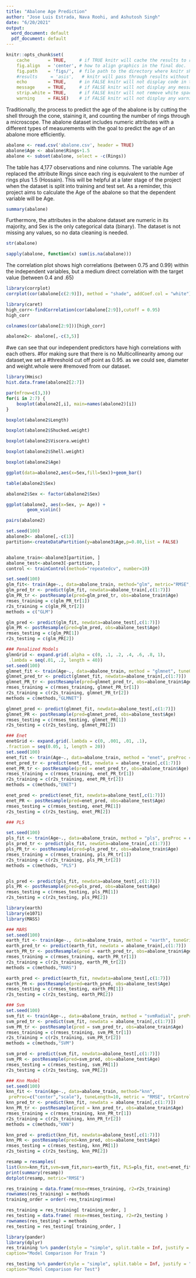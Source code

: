 ```yaml
---
title: "Abalone Age Prediction"
author: "Jose Luis Estrada, Nava Roohi, and Ashutosh Singh"
date: "6/20/2021"
output:
  word_document: default
  pdf_document: default
---
```


```r
knitr::opts_chunk$set(
    cache       = TRUE,     # if TRUE knitr will cache the results to reuse in future knits
    fig.align   = 'center', # how to align graphics in the final doc. 'left', 'right', 'center'
    fig.path    = 'figs/',  # file path to the directory where knitr shall store the graphics files
    #results     = 'asis',   # knitr will pass through results without reformatting them
    echo        = TRUE,     # in FALSE knitr will not display code in the code chunk above it's results
    message     = TRUE,     # if FALSE knitr will not display any messages generated by code
    strip.white = TRUE,     # if FALSE knitr will not remove white spaces at the beg or end of code chunk
    warning     = FALSE)    # if FALSE knitr will not display any warning messages in the final document
```

Traditionally, the process to predict the age of the abalone is by cutting the shell through the cone, staining it, and counting the number of rings through a microscope. The abalone dataset includes numeric attributes with a different types of measurements with the goal to predict the age of an abalone more efficiently.

```r
abalone <- read.csv('abalone.csv', header = TRUE)
abalone$Age <- abalone$Rings+1.5
abalone <- subset(abalone, select = -c(Rings))
```

The table has 4,177 observations and nine columns. The variable Age replaced the attribute Rings since each ring is equivalent to the number of rings plus 1.5 (Hossain). This will be helpful at a later stage of the project when the dataset is split into training and test set. As a reminder, this project aims to calculate the Age of the abalone so that the dependent variable will be Age.

```r
summary(abalone)
```

Furthermore, the attributes in the abalone dataset are numeric in its majority, and Sex is the only categorical data (binary). The dataset is not missing any values, so no data cleaning is needed.

```r
str(abalone)
```

```r
sapply(abalone, function(x) sum(is.na(abalone)))
```

The correlation plot shows high correlations (between 0.75 and 0.99) within the independent variables, but a medium direct correlation with the target value (between 0.4 and .65)

```r
library(corrplot)
corrplot(cor(abalone[c(2:9)]), method = "shade", addCoef.col = "white")
```


```r
library(caret)
high_corr<-findCorrelation(cor(abalone[2:9]),cutoff = 0.95)
high_corr
```

```r
colnames(cor(abalone[2:9]))[high_corr]
```
```r
abalone2<- abalone[,-c(3,5)]

```


#we can see that our independent predictors have high correlations with each others. 
#for making sure that there is no Multicollinearity among our dataset,we set a 
#threshold cut off point as  0.95. as we could see, diameter and weight.whole were 
#removed from our dataset. 


```r
library(Hmisc)
hist.data.frame(abalone2[2:7])
```

```r
par(mfrow=c(3,3))
for(i in 2:7) {
	boxplot(abalone2[,i], main=names(abalone2)[i])
}
```


```r
boxplot(abalone2$Length)
```


```r
boxplot(abalone2$Shucked.weight)
```

```r
boxplot(abalone2$Viscera.weight)
```

```r
boxplot(abalone2$Shell.weight)
```

```r
boxplot(abalone2$Age)
```

```r
ggplot(data=abalone2,aes(x=Sex,fill=Sex))+geom_bar()
```
```r
table(abalone2$Sex)
```

```r
abalone2$Sex <- factor(abalone2$Sex)
```

```r
ggplot(abalone2, aes(x=Sex, y= Age)) + 
        geom_violin()
```

```r
pairs(abalone2)
```

```r
set.seed(100)
abalone3<- abalone[,-c(1)]
partition<-createDataPartition(y=abalone3$Age,p=0.80,list = FALSE)


abalone_train<-abalone3[partition, ]
abalone_test<-abalone3[-partition, ]
control <- trainControl(method="repeatedcv", number=10)
```

```r
set.seed(100)
glm_fit<- train(Age~., data=abalone_train, method="glm", metric="RMSE",trControl=control)
glm_pred_tr <- predict(glm_fit, newdata=abalone_train[,c(1:7)])
glm_PR_tr <- postResample(pred=glm_pred_tr, obs=abalone_train$Age)
rmses_training = c(glm_PR_tr[1])
r2s_training = c(glm_PR_tr[2])
methods = c("GLM")

glm_pred <- predict(glm_fit, newdata=abalone_test[,c(1:7)])
glm_PR <- postResample(pred=glm_pred, obs=abalone_test$Age)
rmses_testing = c(glm_PR[1])
r2s_testing = c(glm_PR[2])

```


```r
### Penalized Models
glmnGrid <- expand.grid(.alpha = c(0, .1, .2, .4, .6, .8, 1),
 .lambda = seq(.01, .2, length = 40))
set.seed(100)
glmnet_fit <- train(Age~., data=abalone_train, method = "glmnet", tuneGrid = glmnGrid, preProc = c("center", "scale"), metric = "RMSE", trControl = control)
glmnet_pred_tr <- predict(glmnet_fit, newdata=abalone_train[,c(1:7)])
glmnet_PR_tr <- postResample(pred=glmnet_pred_tr, obs=abalone_train$Age)
rmses_training = c(rmses_training, glmnet_PR_tr[1])
r2s_training = c(r2s_training, glmnet_PR_tr[2])
methods = c(methods,"GLMNET")

glmnet_pred <- predict(glmnet_fit, newdata=abalone_test[,c(1:7)])
glmnet_PR <- postResample(pred=glmnet_pred, obs=abalone_test$Age)
rmses_testing = c(rmses_testing, glmnet_PR[1])
r2s_testing = c(r2s_testing, glmnet_PR[2])

```

```r
### Enet
enetGrid <- expand.grid(.lambda = c(0, .001, .01, .1),
.fraction = seq(0.05, 1, length = 20))
set.seed(100)
enet_fit <- train(Age~., data=abalone_train, method = "enet", preProc = c("center", "scale"), tuneGrid = enetGrid, metric = "RMSE", trControl = control)
enet_pred_tr <- predict(enet_fit, newdata = abalone_train[,c(1:7)])
enet_PR_tr <- postResample(pred = enet_pred_tr, obs=abalone_train$Age)
rmses_training = c(rmses_training, enet_PR_tr[1])
r2s_training = c(r2s_training, enet_PR_tr[2])
methods = c(methods,"ENET")

enet_pred <- predict(enet_fit, newdata=abalone_test[,c(1:7)])
enet_PR <- postResample(pred=enet_pred, obs=abalone_test$Age)
rmses_testing = c(rmses_testing, enet_PR[1])
r2s_testing = c(r2s_testing, enet_PR[2])

```


```r
### PLS

set.seed(100)
pls_fit <- train(Age~., data=abalone_train, method = "pls", preProc = c("center", "scale"), tuneLength = 15, metric = "RMSE", trControl = control)
pls_pred_tr <- predict(pls_fit, newdata=abalone_train[,c(1:7)])
pls_PR_tr <- postResample(pred=pls_pred_tr, obs=abalone_train$Age)
rmses_training = c(rmses_training, pls_PR_tr[1])
r2s_training = c(r2s_training, pls_PR_tr[2])
methods = c(methods, "PLS")


pls_pred <- predict(pls_fit, newdata=abalone_test[,c(1:7)])
pls_PR <- postResample(pred=pls_pred, obs=abalone_test$Age)
rmses_testing = c(rmses_testing, pls_PR[1])
r2s_testing = c(r2s_testing, pls_PR[2])

```


```r
library(earth)
library(e1071)
library(MASS)
```


```r
### MARS
set.seed(100)
earth_fit <- train(Age~., data=abalone_train, method = "earth", tuneGrid = expand.grid(.degree = 1,.nprune = 2:25), metric = "RMSE", trControl = control)
earth_pred_tr <- predict(earth_fit, newdata = abalone_train[,c(1:7)])
earth_PR_tr <- postResample(pred = earth_pred_tr, obs=abalone_train$Age)
rmses_training = c(rmses_training, earth_PR_tr[1])
r2s_training = c(r2s_training, earth_PR_tr[2])
methods = c(methods,"MARS")

earth_pred <- predict(earth_fit, newdata=abalone_test[,c(1:7)])
earth_PR <- postResample(pred=earth_pred, obs=abalone_test$Age)
rmses_testing = c(rmses_testing, earth_PR[1])
r2s_testing = c(r2s_testing, earth_PR[2])

```


```r
### Svm
set.seed(100)
svm_fit <- train(Age~., data=abalone_train, method = "svmRadial", preProc = c("center", "scale"), metric = "RMSE", trControl = control)
svm_pred_tr <- predict(svm_fit, newdata = abalone_train[,c(1:7)])
svm_PR_tr <- postResample(pred = svm_pred_tr, obs=abalone_train$Age)
rmses_training = c(rmses_training, svm_PR_tr[1])
r2s_training = c(r2s_training, svm_PR_tr[2])
methods = c(methods,"SVM")

svm_pred <- predict(svm_fit, newdata=abalone_test[,c(1:7)])
svm_PR <- postResample(pred=svm_pred, obs=abalone_test$Age)
rmses_testing = c(rmses_testing, svm_PR[1])
r2s_testing = c(r2s_testing, svm_PR[2])
```


```r
### Knn Model
set.seed(100)
knn_fit <- train(Age~., data=abalone_train, method="knn",
 preProc=c("center","scale"), tuneLength=10, metric = "RMSE", trControl = control)
knn_pred_tr <- predict(knn_fit, newdata = abalone_train[,c(1:7)])
knn_PR_tr <- postResample(pred = knn_pred_tr, obs=abalone_train$Age)
rmses_training = c(rmses_training, knn_PR_tr[1])
r2s_training = c(r2s_training, knn_PR_tr[2])
methods = c(methods,"KNN")

knn_pred <- predict(knn_fit, newdata=abalone_test[,c(1:7)])
knn_PR <- postResample(pred=knn_pred, obs=abalone_test$Age)
rmses_testing = c(rmses_testing, knn_PR[1])
r2s_testing = c(r2s_testing, knn_PR[2])

```

```r
resamp = resamples(
list(knn=knn_fit,svm=svm_fit,mars=earth_fit, PLS=pls_fit, enet=enet_fit, glmnet=glmnet_fit, gml=glm_fit) )
print(summary(resamp))
dotplot(resamp, metric="RMSE")

```

```r
res_training = data.frame(rmse=rmses_training, r2=r2s_training)
rownames(res_training) = methods
training_order = order(-res_training$rmse)

res_training = res_training[ training_order, ]  
res_testing = data.frame( rmse=rmses_testing, r2=r2s_testing )
rownames(res_testing) = methods
res_testing = res_testing[ training_order, ] 

library(pander)
library(dplyr)
res_training %>% pander(style = "simple", split.table = Inf, justify = "left",
caption="Model Comparison For Train ")

res_testing %>% pander(style = "simple", split.table = Inf, justify = "left",
caption="Model Comparison For Test")
```

